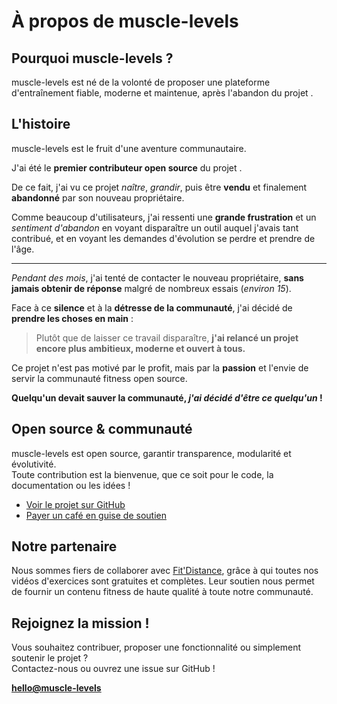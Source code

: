 
# À propos de muscle-levels

## Pourquoi muscle-levels ?

muscle-levels est né de la volonté de proposer une plateforme d'entraînement fiable, moderne et maintenue, après l'abandon du projet <WorkoutLol variant="muted" />.

## L'histoire

muscle-levels est le fruit d'une aventure communautaire.

J'ai été le **premier contributeur open source** du projet <WorkoutLol variant="muted" />.

De ce fait, j'ai vu ce projet *naître*, *grandir*, puis être **vendu** et finalement **abandonné** par son nouveau propriétaire.

Comme beaucoup d'utilisateurs, j'ai ressenti une **grande frustration** et un *sentiment d'abandon* en voyant disparaître un outil auquel j'avais tant contribué, et en voyant les demandes d'évolution se perdre et prendre de l'âge.

---

*Pendant des mois*, j'ai tenté de contacter le nouveau propriétaire, **sans jamais obtenir de réponse** malgré de nombreux essais (*environ 15*).

Face à ce **silence** et à la **détresse de la communauté**, j'ai décidé de **prendre les choses en main** :

> Plutôt que de laisser ce travail disparaître, **j'ai relancé un projet encore plus ambitieux, moderne et ouvert à tous.**

Ce projet n'est pas motivé par le profit, mais par la **passion** et l'envie de servir la communauté fitness open source.

**Quelqu'un devait sauver la communauté, _j'ai décidé d'être ce quelqu'un_ !**

## Open source & communauté

muscle-levels est open source, garantir transparence, modularité et évolutivité.  
Toute contribution est la bienvenue, que ce soit pour le code, la documentation ou les idées !

- [Voir le projet sur GitHub](https://github.com/Snouzy/workout-cool)
- [Payer un café en guise de soutien](https://ko-fi.com/workoutcool)

## Notre partenaire

Nous sommes fiers de collaborer avec [Fit'Distance](https://fitdistance.io), grâce à qui toutes nos vidéos d'exercices sont gratuites et complètes. Leur soutien nous permet de fournir un contenu fitness de haute qualité à toute notre communauté.

## Rejoignez la mission !

Vous souhaitez contribuer, proposer une fonctionnalité ou simplement soutenir le projet ?  
Contactez-nous ou ouvrez une issue sur GitHub !

**[hello@muscle-levels](mailto:hello@muscle-levels)**
